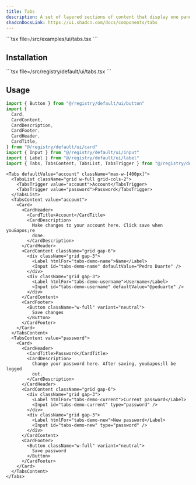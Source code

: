 ```yaml
---
title: Tabs
description: A set of layered sections of content that display one panel at a time.
shadcnDocsLink: https://ui.shadcn.com/docs/components/tabs
---
```


<ComponentPreview component="tabs">
  ```tsx file=<rootDir>/src/examples/ui/tabs.tsx
  ```
</ComponentPreview>

## Installation

<Installation component="tabs">
  ```tsx file=<rootDir>/src/registry/default/ui/tabs.tsx
  ```
</Installation>

## Usage

```ts
import { Button } from "@/registry/default/ui/button"
import {
  Card,
  CardContent,
  CardDescription,
  CardFooter,
  CardHeader,
  CardTitle,
} from "@/registry/default/ui/card"
import { Input } from "@/registry/default/ui/input"
import { Label } from "@/registry/default/ui/label"
import { Tabs, TabsContent, TabsList, TabsTrigger } from "@/registry/default/ui/tabs"
```

```tsx
<Tabs defaultValue="account" className="max-w-[400px]">
  <TabsList className="grid w-full grid-cols-2">
    <TabsTrigger value="account">Account</TabsTrigger>
    <TabsTrigger value="password">Password</TabsTrigger>
  </TabsList>
  <TabsContent value="account">
    <Card>
      <CardHeader>
        <CardTitle>Account</CardTitle>
        <CardDescription>
          Make changes to your account here. Click save when you&apos;re
          done.
        </CardDescription>
      </CardHeader>
      <CardContent className="grid gap-6">
        <div className="grid gap-3">
          <Label htmlFor="tabs-demo-name">Name</Label>
          <Input id="tabs-demo-name" defaultValue="Pedro Duarte" />
        </div>
        <div className="grid gap-3">
          <Label htmlFor="tabs-demo-username">Username</Label>
          <Input id="tabs-demo-username" defaultValue="@peduarte" />
        </div>
      </CardContent>
      <CardFooter>
        <Button className="w-full" variant="neutral">
          Save changes
        </Button>
      </CardFooter>
    </Card>
  </TabsContent>
  <TabsContent value="password">
    <Card>
      <CardHeader>
        <CardTitle>Password</CardTitle>
        <CardDescription>
          Change your password here. After saving, you&apos;ll be logged
          out.
        </CardDescription>
      </CardHeader>
      <CardContent className="grid gap-6">
        <div className="grid gap-3">
          <Label htmlFor="tabs-demo-current">Current password</Label>
          <Input id="tabs-demo-current" type="password" />
        </div>
        <div className="grid gap-3">
          <Label htmlFor="tabs-demo-new">New password</Label>
          <Input id="tabs-demo-new" type="password" />
        </div>
      </CardContent>
      <CardFooter>
        <Button className="w-full" variant="neutral">
          Save password
        </Button>
      </CardFooter>
    </Card>
  </TabsContent>
</Tabs>
```